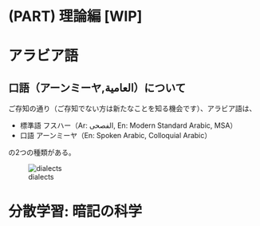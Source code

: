 # (PART) 理論編 [WIP] {.unnumbered}

# アラビア語 {#theory_arabic}

## 口語（アーンミーヤ,العامية）について {#colloquial}

ご存知の通り（ご存知でない方は新たなことを知る機会です）、アラビア語は、

- 標準語 フスハー（Ar: الفصحى, En: Modern Standard Arabic, MSA）
- 口語 アーンミーヤ（En: Spoken Arabic, Colloquial Arabic）

の2つの種類がある。

![dialects](img/arab_dialects.webp)

# 分散学習: 暗記の科学 {#distr_learn}
